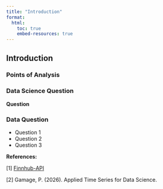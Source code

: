 ```yaml
---
title: "Introduction"
format:
  html:
    toc: true
    embed-resources: true
---
```


## Introduction


### Points of Analysis


### Data Science Question
**Question**

### Data Question
- Question 1
- Question 2
- Question 3


**References:**

[1] [Finnhub-API](https://github.com/finnhubio/Finnhub-API)

[2] Gamage, P. (2026). Applied Time Series for Data Science.